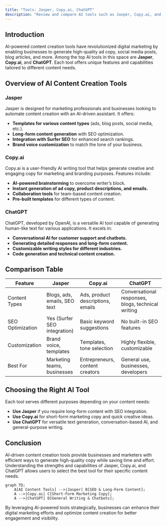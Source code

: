 ```yaml
---
title: "Tools: Jasper, Copy.ai, ChatGPT"
description: "Review and compare AI tools such as Jasper, Copy.ai, and ChatGPT that facilitate content creation and marketing efforts."
---
```


## Introduction

AI-powered content creation tools have revolutionized digital marketing by enabling businesses to generate high-quality ad copy, social media posts, blog articles, and more. Among the top AI tools in this space are **Jasper**, **Copy.ai**, and **ChatGPT**. Each tool offers unique features and capabilities tailored to different content needs.

## Overview of AI Content Creation Tools

### Jasper

Jasper is designed for marketing professionals and businesses looking to automate content creation with an AI-driven assistant. It offers:

- **Templates for various content types** (ads, blog posts, social media, etc.).
- **Long-form content generation** with SEO optimization.
- **Integration with Surfer SEO** for enhanced search rankings.
- **Brand voice customization** to match the tone of your business.

### Copy.ai

Copy.ai is a user-friendly AI writing tool that helps generate creative and engaging copy for marketing and branding purposes. Features include:

- **AI-powered brainstorming** to overcome writer’s block.
- **Instant generation of ad copy, product descriptions, and emails.**
- **Collaboration tools** for team-based content creation.
- **Pre-built templates** for different types of content.

### ChatGPT

ChatGPT, developed by OpenAI, is a versatile AI tool capable of generating human-like text for various applications. It excels in:

- **Conversational AI for customer support and chatbots.**
- **Generating detailed responses and long-form content.**
- **Customizable writing styles for different industries.**
- **Code generation and technical content creation.**

## Comparison Table

| Feature         | Jasper                          | Copy.ai                       | ChatGPT                        |
|---------------|--------------------------------|-------------------------------|--------------------------------|
| Content Types  | Blogs, ads, emails, SEO text  | Ads, product descriptions, emails | Conversational responses, blogs, technical writing |
| SEO Optimization | Yes (Surfer SEO integration) | Basic keyword suggestions     | No built-in SEO features      |
| Customization  | Brand voice, templates       | Templates, tone selection     | Highly flexible, customizable |
| Best For       | Marketing teams, businesses  | Entrepreneurs, content creators | General use, businesses, developers |

## Choosing the Right AI Tool

Each tool serves different purposes depending on your content needs:
- **Use Jasper** if you require long-form content with SEO integration.
- **Use Copy.ai** for short-form marketing copy and quick creative ideas.
- **Use ChatGPT** for versatile text generation, conversation-based AI, and general-purpose writing.

## Conclusion

AI-driven content creation tools provide businesses and marketers with efficient ways to generate high-quality copy while saving time and effort. Understanding the strengths and capabilities of Jasper, Copy.ai, and ChatGPT allows users to select the best tool for their specific content needs.

```mermaid
graph TD;
    A[AI Content Tools] -->|Jasper| B[SEO & Long-Form Content];
    A -->|Copy.ai| C[Short-Form Marketing Copy];
    A -->|ChatGPT| D[General Writing & Chatbots];
```

By leveraging AI-powered tools strategically, businesses can enhance their digital marketing efforts and optimize content creation for better engagement and visibility.
